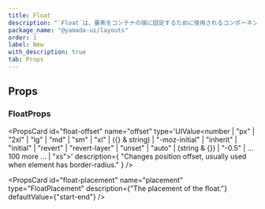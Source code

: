 ```yaml
---
title: Float
description: "`Float`は、要素をコンテナの端に固定するために使用されるコンポーネントです。"
package_name: "@yamada-ui/layouts"
order: 1
label: New
with_description: true
tab: Props
---
```


## Props

### FloatProps

<PropsCard
  id="float-offset"
  name="offset"
  type='UIValue<number | "px" | "2xl" | "lg" | "md" | "sm" | "xl" | ({} & string) | "-moz-initial" | "inherit" | "initial" | "revert" | "revert-layer" | "unset" | "auto" | (string & {}) | "-0.5" | ... 100 more ... | "xs">'
  description={
    "Changes position offset, usually used when element has border-radius."
  }
/>

<PropsCard
  id="float-placement"
  name="placement"
  type="FloatPlacement"
  description={"The placement of the float."}
  defaultValue={"start-end"}
/>
